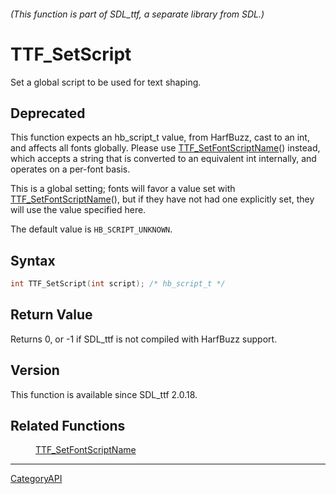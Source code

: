 ====== (This function is part of SDL_ttf, a separate library from SDL.) ======
= TTF_SetScript =

Set a global script to be used for text shaping.

== Deprecated ==

This function expects an hb_script_t value, from HarfBuzz, cast to an int,
and affects all fonts globally. Please use [[TTF_SetFontScriptName]]()
instead, which accepts a string that is converted to an equivalent int
internally, and operates on a per-font basis.

This is a global setting; fonts will favor a value set with
[[TTF_SetFontScriptName]](), but if they have not had one explicitly set,
they will use the value specified here.

The default value is <code>HB_SCRIPT_UNKNOWN</code>.

== Syntax ==

<syntaxhighlight lang='c'>
int TTF_SetScript(int script); /* hb_script_t */
</syntaxhighlight>

== Return Value ==

Returns 0, or -1 if SDL_ttf is not compiled with HarfBuzz support.

== Version ==

This function is available since SDL_ttf 2.0.18.

== Related Functions ==

:[[TTF_SetFontScriptName]]

----
[[CategoryAPI]]


